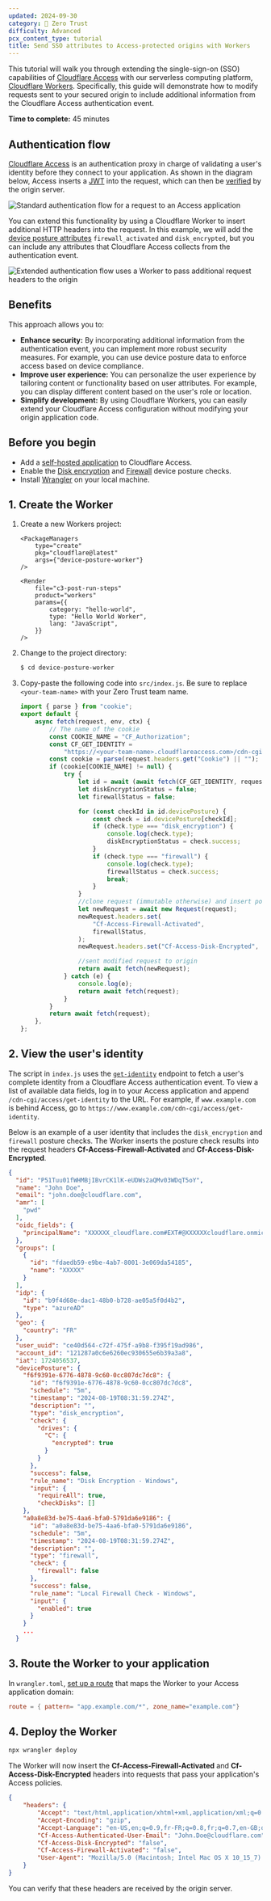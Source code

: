 ```yaml
---
updated: 2024-09-30
category: 🔐 Zero Trust
difficulty: Advanced
pcx_content_type: tutorial
title: Send SSO attributes to Access-protected origins with Workers
---
```



This tutorial will walk you through extending the single-sign-on (SSO) capabilities of [Cloudflare Access](/cloudflare-one/policies/access/) with our serverless computing platform, [Cloudflare Workers](/workers/). Specifically, this guide will demonstrate how to modify requests sent to your secured origin to include additional information from the Cloudflare Access authentication event.

**Time to complete:** 45 minutes

## Authentication flow

[Cloudflare Access](/cloudflare-one/policies/access/) is an authentication proxy in charge of validating a user's identity before they connect to your application. As shown in the diagram below, Access inserts a [JWT](/cloudflare-one/identity/authorization-cookie/application-token/) into the request, which can then be [verified](/cloudflare-one/identity/authorization-cookie/validating-json/#validate-jwts) by the origin server.

![Standard authentication flow for a request to an Access application](~/assets/images/cloudflare-one/applications/access-standard-flow.png)

You can extend this functionality by using a Cloudflare Worker to insert additional HTTP headers into the request. In this example, we will add the [device posture attributes](/cloudflare-one/identity/devices/#enforce-device-posture) `firewall_activated` and `disk_encrypted`, but you can include any attributes that Cloudflare Access collects from the authentication event.

![Extended authentication flow uses a Worker to pass additional request headers to the origin](~/assets/images/cloudflare-one/applications/access-extended-flow-serverless.png)

## Benefits

This approach allows you to:

- **Enhance security:** By incorporating additional information from the authentication event, you can implement more robust security measures. For example, you can use device posture data to enforce access based on device compliance.
- **Improve user experience:** You can personalize the user experience by tailoring content or functionality based on user attributes. For example, you can display different content based on the user's role or location.
- **Simplify development:** By using Cloudflare Workers, you can easily extend your Cloudflare Access configuration without modifying your origin application code.

## Before you begin

- Add a [self-hosted application](/cloudflare-one/applications/configure-apps/self-hosted-apps/) to Cloudflare Access.
- Enable the [Disk encryption](/cloudflare-one/identity/devices/warp-client-checks/disk-encryption/) and [Firewall](/cloudflare-one/identity/devices/warp-client-checks/firewall/) device posture checks.
- Install [Wrangler](/workers/wrangler/install-and-update/) on your local machine.

## 1. Create the Worker

1.  Create a new Workers project:

        <PackageManagers
        	type="create"
        	pkg="cloudflare@latest"
        	args={"device-posture-worker"}
        />

        <Render
        	file="c3-post-run-steps"
        	product="workers"
        	params={{
        		category: "hello-world",
        		type: "Hello World Worker",
        		lang: "JavaScript",
        	}}
        />

2.  Change to the project directory:

    ```sh
    $ cd device-posture-worker
    ```

3.  Copy-paste the following code into `src/index.js`. Be sure to replace `<your-team-name>` with your Zero Trust <GlossaryTooltip term="team name">team name</GlossaryTooltip>.

    ```js title="index.js"
    import { parse } from "cookie";
    export default {
    	async fetch(request, env, ctx) {
    		// The name of the cookie
    		const COOKIE_NAME = "CF_Authorization";
    		const CF_GET_IDENTITY =
    			"https://<your-team-name>.cloudflareaccess.com>/cdn-cgi/access/get-identity";
    		const cookie = parse(request.headers.get("Cookie") || "");
    		if (cookie[COOKIE_NAME] != null) {
    			try {
    				let id = await (await fetch(CF_GET_IDENTITY, request)).json();
    				let diskEncryptionStatus = false;
    				let firewallStatus = false;

    				for (const checkId in id.devicePosture) {
    					const check = id.devicePosture[checkId];
    					if (check.type === "disk_encryption") {
    						console.log(check.type);
    						diskEncryptionStatus = check.success;
    					}
    					if (check.type === "firewall") {
    						console.log(check.type);
    						firewallStatus = check.success;
    						break;
    					}
    				}
    				//clone request (immutable otherwise) and insert posture values in new header set
    				let newRequest = await new Request(request);
    				newRequest.headers.set(
    					"Cf-Access-Firewall-Activated",
    					firewallStatus,
    				);
    				newRequest.headers.set("Cf-Access-Disk-Encrypted", firewallStatus);

    				//sent modified request to origin
    				return await fetch(newRequest);
    			} catch (e) {
    				console.log(e);
    				return await fetch(request);
    			}
    		}
    		return await fetch(request);
    	},
    };
    ```

## 2. View the user's identity

The script in `index.js` uses the [`get-identity`](/cloudflare-one/identity/authorization-cookie/application-token/#user-identity) endpoint to fetch a user's complete identity from a Cloudflare Access authentication event. To view a list of available data fields, log in to your Access application and append `/cdn-cgi/access/get-identity` to the URL. For example, if `www.example.com` is behind Access, go to `https://www.example.com/cdn-cgi/access/get-identity`.

Below is an example of a user identity that includes the `disk_encryption` and `firewall` posture checks. The Worker inserts the posture check results into the request headers **Cf-Access-Firewall-Activated** and **Cf-Access-Disk-Encrypted**.

```json title="Example user identity" {33,52}
{
  "id": "P51Tuu01fWHMBjIBvrCK1lK-eUDWs2aQMv03WDqT5oY",
  "name": "John Doe",
  "email": "john.doe@cloudflare.com",
  "amr": [
    "pwd"
  ],
  "oidc_fields": {
    "principalName": "XXXXXX_cloudflare.com#EXT#@XXXXXXcloudflare.onmicrosoft.com"
  },
  "groups": [
    {
      "id": "fdaedb59-e9be-4ab7-8001-3e069da54185",
      "name": "XXXXX"
    }
  ],
  "idp": {
    "id": "b9f4d68e-dac1-48b0-b728-ae05a5f0d4b2",
    "type": "azureAD"
  },
  "geo": {
    "country": "FR"
  },
  "user_uuid": "ce40d564-c72f-475f-a9b8-f395f19ad986",
  "account_id": "121287a0c6e6260ec930655e6b39a3a8",
  "iat": 1724056537,
  "devicePosture": {
    "f6f9391e-6776-4878-9c60-0cc807dc7dc8": {
      "id": "f6f9391e-6776-4878-9c60-0cc807dc7dc8",
      "schedule": "5m",
      "timestamp": "2024-08-19T08:31:59.274Z",
      "description": "",
      "type": "disk_encryption",
      "check": {
        "drives": {
          "C": {
            "encrypted": true
          }
        }
      },
      "success": false,
      "rule_name": "Disk Encryption - Windows",
      "input": {
        "requireAll": true,
        "checkDisks": []
    },
    "a0a8e83d-be75-4aa6-bfa0-5791da6e9186": {
      "id": "a0a8e83d-be75-4aa6-bfa0-5791da6e9186",
      "schedule": "5m",
      "timestamp": "2024-08-19T08:31:59.274Z",
      "description": "",
      "type": "firewall",
      "check": {
        "firewall": false
      },
      "success": false,
      "rule_name": "Local Firewall Check - Windows",
      "input": {
        "enabled": true
      }
    }
    ...
  }
```

## 3. Route the Worker to your application

In `wrangler.toml`, [set up a route](/workers/configuration/routing/routes/) that maps the Worker to your Access application domain:


<WranglerConfig>

```toml
route = { pattern= "app.example.com/*", zone_name="example.com"}
```

</WranglerConfig>

## 4. Deploy the Worker

```sh
npx wrangler deploy
```

The Worker will now insert the **Cf-Access-Firewall-Activated** and **Cf-Access-Disk-Encrypted** headers into requests that pass your application's Access policies.

```json title="Example request headers" {7,8}
{
	"headers": {
		"Accept": "text/html,application/xhtml+xml,application/xml;q=0.9,image/avif,image/webp,image/apng,*/*;q=0.8,application/signed-exchange;v=b3;q=0.7",
		"Accept-Encoding": "gzip",
		"Accept-Language": "en-US,en;q=0.9,fr-FR;q=0.8,fr;q=0.7,en-GB;q=0.6",
		"Cf-Access-Authenticated-User-Email": "John.Doe@cloudflare.com",
		"Cf-Access-Disk-Encrypted": "false",
		"Cf-Access-Firewall-Activated": "false",
		"User-Agent": "Mozilla/5.0 (Macintosh; Intel Mac OS X 10_15_7) AppleWebKit/537.36 (KHTML, like Gecko) Chrome/127.0.0.0 Safari/537.36"
	}
}
```

You can verify that these headers are received by the origin server.
